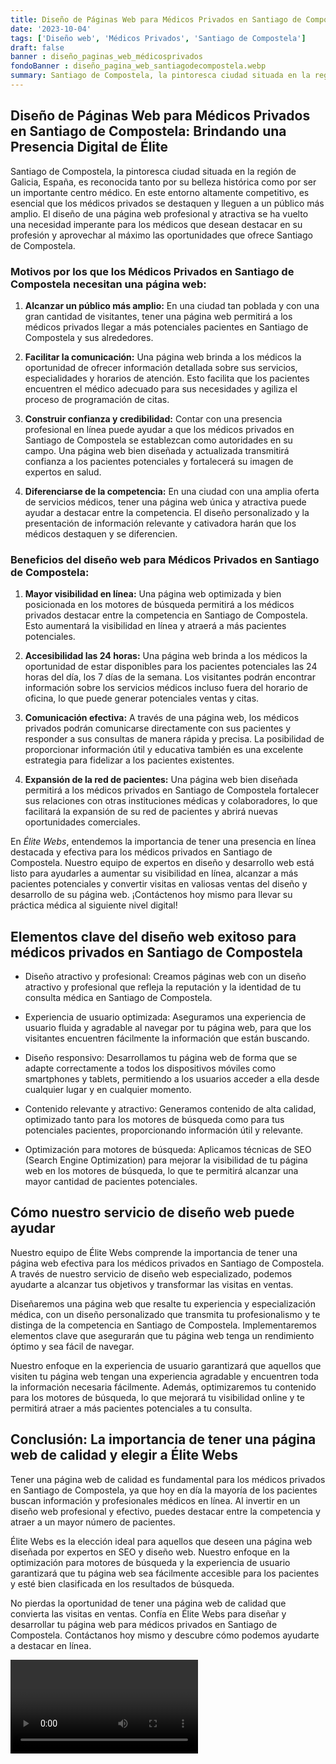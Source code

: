 ```yaml
---
title: Diseño de Páginas Web para Médicos Privados en Santiago de Compostela
date: '2023-10-04'
tags: ['Diseño web', 'Médicos Privados', 'Santiago de Compostela']
draft: false
banner : diseño_paginas_web_médicosprivados
fondoBanner : diseño_pagina_web_santiagodecompostela.webp
summary: Santiago de Compostela, la pintoresca ciudad situada en la región de Galicia, España, es reconocida tanto por su belleza histórica como por ser un importante centro médico. En este entorno altamente competitivo, es esencial que los médicos privados se destaquen y lleguen a un público más amplio. El diseño de una página web profesional y atractiva se ha vuelto una necesidad imperante para los médicos que desean destacar en su profesión y aprovechar al máximo las oportunidades que ofrece Santiago de Compostela.
---
```


## **Diseño de Páginas Web para Médicos Privados en Santiago de Compostela: Brindando una Presencia Digital de Élite**

Santiago de Compostela, la pintoresca ciudad situada en la región de Galicia, España, es reconocida tanto por su belleza histórica como por ser un importante centro médico. En este entorno altamente competitivo, es esencial que los médicos privados se destaquen y lleguen a un público más amplio. El diseño de una página web profesional y atractiva se ha vuelto una necesidad imperante para los médicos que desean destacar en su profesión y aprovechar al máximo las oportunidades que ofrece Santiago de Compostela.

### **Motivos por los que los Médicos Privados en Santiago de Compostela necesitan una página web:**

1. **Alcanzar un público más amplio:** En una ciudad tan poblada y con una gran cantidad de visitantes, tener una página web permitirá a los médicos privados llegar a más potenciales pacientes en Santiago de Compostela y sus alrededores.

2. **Facilitar la comunicación:** Una página web brinda a los médicos la oportunidad de ofrecer información detallada sobre sus servicios, especialidades y horarios de atención. Esto facilita que los pacientes encuentren el médico adecuado para sus necesidades y agiliza el proceso de programación de citas.

3. **Construir confianza y credibilidad:** Contar con una presencia profesional en línea puede ayudar a que los médicos privados en Santiago de Compostela se establezcan como autoridades en su campo. Una página web bien diseñada y actualizada transmitirá confianza a los pacientes potenciales y fortalecerá su imagen de expertos en salud.

4. **Diferenciarse de la competencia:** En una ciudad con una amplia oferta de servicios médicos, tener una página web única y atractiva puede ayudar a destacar entre la competencia. El diseño personalizado y la presentación de información relevante y cativadora harán que los médicos destaquen y se diferencien.

### **Beneficios del diseño web para Médicos Privados en Santiago de Compostela:**

1. **Mayor visibilidad en línea:** Una página web optimizada y bien posicionada en los motores de búsqueda permitirá a los médicos privados destacar entre la competencia en Santiago de Compostela. Esto aumentará la visibilidad en línea y atraerá a más pacientes potenciales.

2. **Accesibilidad las 24 horas:** Una página web brinda a los médicos la oportunidad de estar disponibles para los pacientes potenciales las 24 horas del día, los 7 días de la semana. Los visitantes podrán encontrar información sobre los servicios médicos incluso fuera del horario de oficina, lo que puede generar potenciales ventas y citas.

3. **Comunicación efectiva:** A través de una página web, los médicos privados podrán comunicarse directamente con sus pacientes y responder a sus consultas de manera rápida y precisa. La posibilidad de proporcionar información útil y educativa también es una excelente estrategia para fidelizar a los pacientes existentes.

4. **Expansión de la red de pacientes:** Una página web bien diseñada permitirá a los médicos privados en Santiago de Compostela fortalecer sus relaciones con otras instituciones médicas y colaboradores, lo que facilitará la expansión de su red de pacientes y abrirá nuevas oportunidades comerciales.

En *Élite Webs*, entendemos la importancia de tener una presencia en línea destacada y efectiva para los médicos privados en Santiago de Compostela. Nuestro equipo de expertos en diseño y desarrollo web está listo para ayudarles a aumentar su visibilidad en línea, alcanzar a más pacientes potenciales y convertir visitas en valiosas ventas del diseño y desarrollo de su página web. ¡Contáctenos hoy mismo para llevar su práctica médica al siguiente nivel digital!

<GifSeo />

<Cta />

## Elementos clave del diseño web exitoso para médicos privados en Santiago de Compostela

- Diseño atractivo y profesional: Creamos páginas web con un diseño atractivo y profesional que refleja la reputación y la identidad de tu consulta médica en Santiago de Compostela.

- Experiencia de usuario optimizada: Aseguramos una experiencia de usuario fluida y agradable al navegar por tu página web, para que los visitantes encuentren fácilmente la información que están buscando.

- Diseño responsivo: Desarrollamos tu página web de forma que se adapte correctamente a todos los dispositivos móviles como smartphones y tablets, permitiendo a los usuarios acceder a ella desde cualquier lugar y en cualquier momento.

- Contenido relevante y atractivo: Generamos contenido de alta calidad, optimizado tanto para los motores de búsqueda como para tus potenciales pacientes, proporcionando información útil y relevante.

- Optimización para motores de búsqueda: Aplicamos técnicas de SEO (Search Engine Optimization) para mejorar la visibilidad de tu página web en los motores de búsqueda, lo que te permitirá alcanzar una mayor cantidad de pacientes potenciales.

## Cómo nuestro servicio de diseño web puede ayudar

Nuestro equipo de Élite Webs comprende la importancia de tener una página web efectiva para los médicos privados en Santiago de Compostela. A través de nuestro servicio de diseño web especializado, podemos ayudarte a alcanzar tus objetivos y transformar las visitas en ventas.

Diseñaremos una página web que resalte tu experiencia y especialización médica, con un diseño personalizado que transmita tu profesionalismo y te distinga de la competencia en Santiago de Compostela. Implementaremos elementos clave que asegurarán que tu página web tenga un rendimiento óptimo y sea fácil de navegar.

Nuestro enfoque en la experiencia de usuario garantizará que aquellos que visiten tu página web tengan una experiencia agradable y encuentren toda la información necesaria fácilmente. Además, optimizaremos tu contenido para los motores de búsqueda, lo que mejorará tu visibilidad online y te permitirá atraer a más pacientes potenciales a tu consulta.

## Conclusión: La importancia de tener una página web de calidad y elegir a Élite Webs

Tener una página web de calidad es fundamental para los médicos privados en Santiago de Compostela, ya que hoy en día la mayoría de los pacientes buscan información y profesionales médicos en línea. Al invertir en un diseño web profesional y efectivo, puedes destacar entre la competencia y atraer a un mayor número de pacientes.

Élite Webs es la elección ideal para aquellos que deseen una página web diseñada por expertos en SEO y diseño web. Nuestro enfoque en la optimización para motores de búsqueda y la experiencia de usuario garantizará que tu página web sea fácilmente accesible para los pacientes y esté bien clasificada en los resultados de búsqueda.

No pierdas la oportunidad de tener una página web de calidad que convierta las visitas en ventas. Confía en Élite Webs para diseñar y desarrollar tu página web para médicos privados en Santiago de Compostela. Contáctanos hoy mismo y descubre cómo podemos ayudarte a destacar en línea.

<Video />

<CtaBot job='Médicos Privados' city='Santiago de Compostela'/>

<Gmaps query='Santiago de Compostela+españa+maps' />